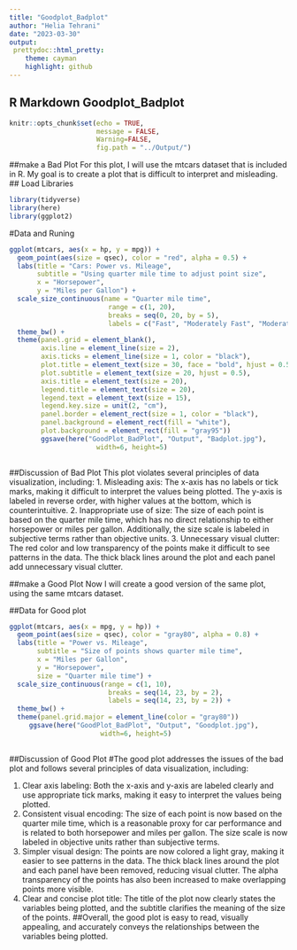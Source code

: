 ```yaml
---
title: "Goodplot_Badplot"
author: "Helia Tehrani"
date: "2023-03-30"
output:
 prettydoc::html_pretty:
    theme: cayman
    highlight: github 
---
```

## R Markdown Goodplot_Badplot

```r
knitr::opts_chunk$set(echo = TRUE,
                      message = FALSE,
                      Warning=FALSE,
                      fig.path = "../Output/")
```
##make a Bad Plot 
For this plot, I will use the mtcars dataset that is included in R. My goal is to create a plot that is difficult to interpret and misleading.
## Load Libraries 
```r
library(tidyverse)
library(here)
library(ggplot2)
```
#Data and Runing 
```r
ggplot(mtcars, aes(x = hp, y = mpg)) +
  geom_point(aes(size = qsec), color = "red", alpha = 0.5) +
  labs(title = "Cars: Power vs. Mileage",
       subtitle = "Using quarter mile time to adjust point size",
       x = "Horsepower",
       y = "Miles per Gallon") +
  scale_size_continuous(name = "Quarter mile time",
                         range = c(1, 20),
                         breaks = seq(0, 20, by = 5),
                         labels = c("Fast", "Moderately Fast", "Moderate", "Moderately Slow", "Slow")) +
  theme_bw() +
  theme(panel.grid = element_blank(),
        axis.line = element_line(size = 2),
        axis.ticks = element_line(size = 1, color = "black"),
        plot.title = element_text(size = 30, face = "bold", hjust = 0.5),
        plot.subtitle = element_text(size = 20, hjust = 0.5),
        axis.title = element_text(size = 20),
        legend.title = element_text(size = 20),
        legend.text = element_text(size = 15),
        legend.key.size = unit(2, "cm"),
        panel.border = element_rect(size = 1, color = "black"),
        panel.background = element_rect(fill = "white"),
        plot.background = element_rect(fill = "gray95"))
        ggsave(here("GoodPlot_BadPlot", "Output", "Badplot.jpg"),
                      width=6, height=5)
               
```
##Discussion of Bad Plot
This plot violates several principles of data visualization, including:
1.	Misleading axis: The x-axis has no labels or tick marks, making it difficult to interpret the values being plotted. The y-axis is labeled in reverse order, with higher values at the bottom, which is counterintuitive.
2.	Inappropriate use of size: The size of each point is based on the quarter mile time, which has no direct relationship to either horsepower or miles per gallon. Additionally, the size scale is labeled in subjective terms rather than objective units.
3.	Unnecessary visual clutter: The red color and low transparency of the points make it difficult to see patterns in the data. The thick black lines around the plot and each panel add unnecessary visual clutter.

##make a Good Plot
Now I will create a good version of the same plot, using the same mtcars dataset.

##Data for Good plot
```r
ggplot(mtcars, aes(x = mpg, y = hp)) +
  geom_point(aes(size = qsec), color = "gray80", alpha = 0.8) +
  labs(title = "Power vs. Mileage",
       subtitle = "Size of points shows quarter mile time",
       x = "Miles per Gallon",
       y = "Horsepower",
       size = "Quarter mile time") +
  scale_size_continuous(range = c(1, 10),
                         breaks = seq(14, 23, by = 2),
                         labels = seq(14, 23, by = 2)) +
  theme_bw() +
  theme(panel.grid.major = element_line(color = "gray80"))
     ggsave(here("GoodPlot_BadPlot", "Output", "Goodplot.jpg"),
                       width=6, height=5)
               
```
   
  ##Discussion of Good Plot
#The good plot addresses the issues of the bad plot and follows several principles of data visualization, including:

1.	Clear axis labeling: Both the x-axis and y-axis are labeled clearly and use appropriate tick marks, making it easy to interpret the values being plotted.
2.	Consistent visual encoding: The size of each point is now based on the quarter mile time, which is a reasonable proxy for car performance and is related to both horsepower and miles per gallon. The size scale is now labeled in objective units rather than subjective terms.
3.	Simpler visual design: The points are now colored a light gray, making it easier to see patterns in the data. The thick black lines around the plot and each panel have been removed, reducing visual clutter. The alpha transparency of the points has also been increased to make overlapping points more visible.
4.	Clear and concise plot title: The title of the plot now clearly states the variables being plotted, and the subtitle clarifies the meaning of the size of the points.
##Overall, the good plot is easy to read, visually appealing, and accurately conveys the relationships between the variables being plotted.
         
